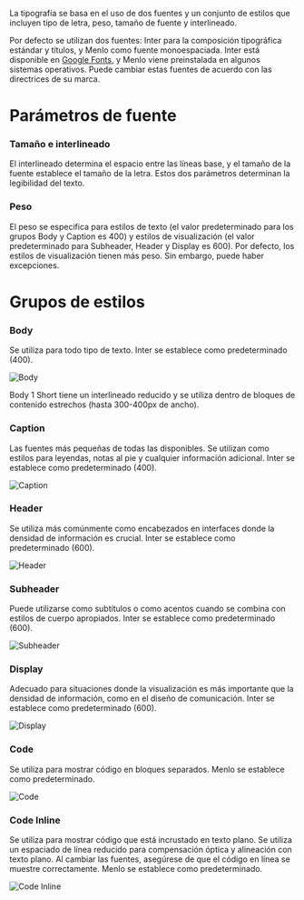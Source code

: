 La tipografía se basa en el uso de dos fuentes y un conjunto de estilos que incluyen tipo de letra, peso, tamaño de fuente y interlineado.

Por defecto se utilizan dos fuentes: Inter para la composición tipográfica estándar y títulos, y Menlo como fuente monoespaciada. Inter está disponible en [Google Fonts](https://fonts.google.com/specimen/Inter?query=inter), y Menlo viene preinstalada en algunos sistemas operativos. Puede cambiar estas fuentes de acuerdo con las directrices de su marca.

# Parámetros de fuente

### Tamaño e interlineado

El interlineado determina el espacio entre las líneas base, y el tamaño de la fuente establece el tamaño de la letra. Estos dos parámetros determinan la legibilidad del texto.

### Peso

El peso se especifica para estilos de texto (el valor predeterminado para los grupos Body y Caption es 400) y estilos de visualización (el valor predeterminado para Subheader, Header y Display es 600). Por defecto, los estilos de visualización tienen más peso. Sin embargo, puede haber excepciones.

# Grupos de estilos

### **Body**

Se utiliza para todo tipo de texto. Inter se establece como predeterminado (400).

![Body](/static/images/design/Typography/Body.png)

Body 1 Short tiene un interlineado reducido y se utiliza dentro de bloques de contenido estrechos (hasta 300-400px de ancho).

### **Caption**

Las fuentes más pequeñas de todas las disponibles. Se utilizan como estilos para leyendas, notas al pie y cualquier información adicional. Inter se establece como predeterminado (400).

![Caption](/static/images/design/Typography/Caption.png)

### **Header**

Se utiliza más comúnmente como encabezados en interfaces donde la densidad de información es crucial. Inter se establece como predeterminado (600).

![Header](/static/images/design/Typography/Header.png)

### **Subheader**

Puede utilizarse como subtítulos o como acentos cuando se combina con estilos de cuerpo apropiados. Inter se establece como predeterminado (600).

![Subheader](/static/images/design/Typography/Subheader.png)

### **Display**

Adecuado para situaciones donde la visualización es más importante que la densidad de información, como en el diseño de comunicación. Inter se establece como predeterminado (600).

![Display](/static/images/design/Typography/Display.png)

### **Code**

Se utiliza para mostrar código en bloques separados. Menlo se establece como predeterminado.

![Code](/static/images/design/Typography/Code.png)

### **Code Inline**

Se utiliza para mostrar código que está incrustado en texto plano. Se utiliza un espaciado de línea reducido para compensación óptica y alineación con texto plano. Al cambiar las fuentes, asegúrese de que el código en línea se muestre correctamente. Menlo se establece como predeterminado.

![Code Inline](/static/images/design/Typography/CodeInline.png)